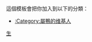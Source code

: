 {{Userbox-2
|border-c=#00FF80
|border-s=1
|id1-c=#00FFFF
|id1-s=12
|id1=[[生肖|鴨]]
|id2-c=#00FFFF
|id2=[[File:Emoji u1f986.svg|45px|alt=]]
|info-c=#00FF80
|info-s=10
|info=這個用戶屬'''[[鴨]]'''。
}}
<includeonly>[[Category:屬鴨的维基人|{{PAGENAME}}]]</includeonly>
<noinclude>
<p style="clear: both; padding-top: 2em">
這個模板會把你加入到以下的分類：
*[[:Category:屬鴨的维基人]]
</p>

[[Category:星座生肖用戶框模板|生]]
</noinclude>